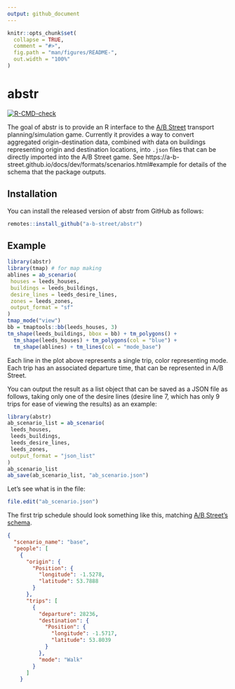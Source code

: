 ```yaml
---
output: github_document
---
```


<!-- README.md is generated from README.Rmd. Please edit that file -->

```r
knitr::opts_chunk$set(
  collapse = TRUE,
  comment = "#>",
  fig.path = "man/figures/README-",
  out.width = "100%"
)
```

# abstr


<!-- badges: start -->
[![R-CMD-check](https://github.com/a-b-street/abstr/workflows/R-CMD-check/badge.svg)](https://github.com/a-b-street/abstr/actions)
<!-- badges: end -->
  
The goal of abstr is to provide an R interface to the [A/B Street](https://github.com/a-b-street/abstreet#ab-street) transport planning/simulation game.
Currently it provides a way to convert aggregated origin-destination data, combined with data on buildings representing origin and destination locations, into `.json` files that can be directly imported into the A/B Street game.
See https://a-b-street.github.io/docs/dev/formats/scenarios.html#example for details of the schema that the package outputs.

## Installation

You can install the released version of abstr from
<!-- [CRAN](https://CRAN.R-project.org) with: -->
GitHub as follows:

```r
remotes::install_github("a-b-street/abstr")
```

## Example

```r
library(abstr)
library(tmap) # for map making
ablines = ab_scenario(
 houses = leeds_houses,
 buildings = leeds_buildings,
 desire_lines = leeds_desire_lines,
 zones = leeds_zones,
 output_format = "sf"
)
tmap_mode("view")
bb = tmaptools::bb(leeds_houses, 3)
tm_shape(leeds_buildings, bbox = bb) + tm_polygons() +
  tm_shape(leeds_houses) + tm_polygons(col = "blue") +
  tm_shape(ablines) + tm_lines(col = "mode_base") 
```

Each line in the plot above represents a single trip, color representing mode.
Each trip has an associated departure time, that can be represented in A/B Street.

<!-- todo: add time to df -->

You can output the result as a list object that can be saved as a JSON file as follows, taking only one of the desire lines (desire line 7, which has only 9 trips for ease of viewing the results) as an example:

```r
library(abstr)
ab_scenario_list = ab_scenario(
 leeds_houses,
 leeds_buildings,
 leeds_desire_lines,
 leeds_zones,
 output_format = "json_list"
)
ab_scenario_list
ab_save(ab_scenario_list, "ab_scenario.json")
```

Let's see what is in the file:

```r
file.edit("ab_scenario.json")
```

The first trip schedule should look something like this, matching [A/B Street's schema](https://a-b-street.github.io/docs/dev/formats/scenarios.html#example).

```json
{
  "scenario_name": "base",
  "people": [
    {
      "origin": {
        "Position": {
          "longitude": -1.5278,
          "latitude": 53.7888
        }
      },
      "trips": [
        {
          "departure": 28236,
          "destination": {
            "Position": {
              "longitude": -1.5717,
              "latitude": 53.8039
            }
          },
          "mode": "Walk"
        }
      ]
    }
```
